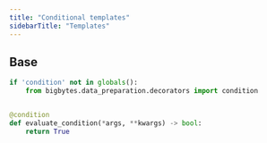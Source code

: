 ```yaml
---
title: "Conditional templates"
sidebarTitle: "Templates"
---
```


## Base

```python
if 'condition' not in globals():
    from bigbytes.data_preparation.decorators import condition


@condition
def evaluate_condition(*args, **kwargs) -> bool:
    return True
```
